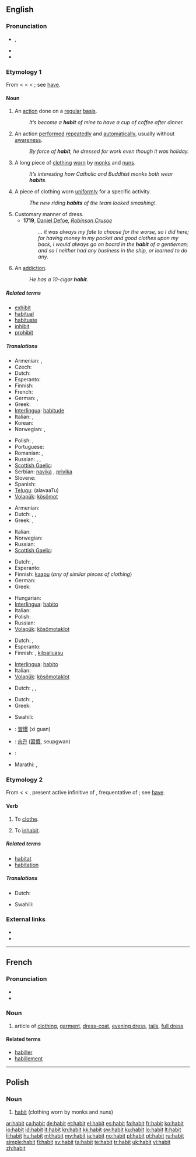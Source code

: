 {{wikipedia|dab=habit}}
==English==

===Pronunciation===
* {{IPA|/ˈhæbɪt/}}, {{SAMPA|/"h{bIt/}}
* {{audio|en-us-habit.ogg|Audio (US)}}
* {{rhymes|æbɪt}}

===Etymology 1===
From {{etyl|enm}} < {{etyl|fro|en}} {{term|habit||lang=fro}} < {{etyl|la|en}} {{term|habitus||condition, bearing, state, appearance, dress, attire|lang=la}} < {{term|habeo|habeō|I have, hold, keep|lang=la}}; see [[have]].

====Noun====
{{en-noun}}

# An [[action]] done on a [[regular]] [[basis]].
#: ''It’s become a '''habit''' of mine to have a cup of coffee after dinner.''
# An action [[perform]]ed [[repeatedly]] and [[automatically]], usually without [[awareness]].
#: ''By force of '''habit''', he dressed for work even though it was holiday.''
# A long piece of [[clothing]] [[wear|worn]] by [[monk]]s and [[nun]]s.
#: ''It’s interesting how Catholic and Buddhist monks both wear '''habits'''''.
# A piece of clothing worn [[uniform]]ly for a specific activity.
#: ''The new riding '''habits''' of the team looked smashing!''.
# Customary manner of dress.
#* '''1719''', [[w:Daniel Defoe|Daniel Defoe]], ''[[w:Robinson Crusoe|Robinson Crusoe]]''
#*: ''… it was always my fate to choose for the worse, so I did here; for having money in my pocket and good clothes upon my back, I would always go on board in the '''habit''' of a gentleman; and so I neither had any business in the ship, or learned to do any.''
# An [[addiction]].
#: ''He has a 10-cigar '''habit'''.''

=====Related terms=====
* [[exhibit]]
* [[habitual]]
* [[habituate]]
* [[inhibit]]
* [[prohibit]]

=====Translations=====
{{trans-top|an action done on a regular basis}}
* Armenian: {{t-|hy|սովորություն|tr=sovorut’yun}}, {{t-|hy|սովորույթ|tr=sovoruyt’}}
* Czech: {{t+|cs|návyk|m}}
* Dutch: {{t+|nl|gewoonte|f}}
* Esperanto: {{t-|eo|kutimo|xs=Esperanto}}
* Finnish: {{t+|fi|tapa}}
* French: {{t+|fr|habitude|f}}
* German: {{t+|de|Gewohnheit|f}},  {{t|de|Habitus|m}}
* Greek: {{t+|el|συνήθεια|f|tr=synítheia}}
* [[Interlingua]]: [[habitude]]
* Italian: {{t+|it|abitudine|f}}, {{t|it|consuetudine|f}}
* Korean: {{t+|ko|버릇|tr=beoreut|sc=Hang}}
* Norwegian: {{t+|no|vane|m}}, {{t|no|sedvane}}
{{trans-mid}}
* Polish: {{t+|pl|nawyk|m}}, {{t+|pl|zwyczaj|m}}
* Portuguese: {{t+|pt|hábito|m}}
* Romanian: {{t-|ro|obicei|m}}, {{t+|ro|habitudine|f}}
* Russian: {{t+|ru|обычай|m|tr=obýčaj}}, {{t|ru|обыкновение|n|tr=obyknovénije}}, {{t+|ru|традиция|f|tr=tradícija}}
* [[Scottish Gaelic]]: {{t-|gd|cleachdadh|m|xs=Scottish Gaelic}}
* Serbian: [[navika]] {{f}}, [[privika]] {{f}}
* Slovene: {{t+|sl|navada|f}}
* Spanish: {{t+|es|costumbre|f}}
* [[Telugu]]: {{t|te|అలవాటు}}(alavaaTu)
* [[Volapük]]: [[kösömot]]
{{trans-bottom}}

{{trans-top|action performed repeatedly and automatically, usually without awareness}}
* Armenian: {{t-|hy|սովորություն|tr=sovorut’yun}}
* Dutch: {{t+|nl|gewoonte|f}}, {{t+|nl|tic|m}}, {{t-|nl|automatisme|n}}
* Greek: {{t+|el|συνήθεια|f|tr=synítheia}},  {{t+|el|έξη|f|tr=éksi}}
{{trans-mid}}
* Italian: {{t|it|abitudine|f}}
* Norwegian: {{t+|no|vane|m}}
* Russian: {{t+|ru|привычка|f|tr=provýčka}}
* [[Scottish Gaelic]]: {{t-|gd|cleachdadh|m|xs=Scottish Gaelic}}
{{trans-bottom}}

{{trans-top|long piece of clothing worn by monks and nuns}}
* Dutch: {{t|nl|habijt|n}}, {{i|monks}} {{t|nl|pij|m}}
* Esperanto: {{t-|eo|vesto|xs=Esperanto}}
* Finnish: [[kaapu]] (''any of similar pieces of clothing'')
* German: {{t+|de|Kutte}}
* Greek: {{t|el|ράσο|n|tr=ráso}}
{{trans-mid}}
* Hungarian: {{t+|hu|csuha}}
* [[Interlingua]]: [[habito]]
* Italian: {{t|it|tonaca|f}}
* Polish: {{t+|pl|habit|m}}
* Russian: {{t|ru|ряса|f|tr=rjása}}
* [[Volapük]]: [[kösömotaklot]]
{{trans-bottom}}

{{trans-top|piece of clothing worn uniformly for a specific activity}}
* Dutch: {{t+|nl|uniform|n}}, {{i|sport}} {{t|nl|truitjes|p}}
* Esperanto: {{t-|eo|vesto|xs=Esperanto}}
* Finnish: {{t+|fi|asu}}, [[kilpailuasu]]
{{trans-mid}}
* [[Interlingua]]: [[habito]]
* Italian: {{t|it|uniforme|f}}
* [[Volapük]]: [[kösömotaklot]]
{{trans-bottom}}

{{trans-top|customary manner of dress}}
* Dutch: {{t-|nl|kledij|f}}, {{t| nl|kleding|f}}, {{t|nl|uitdossing|f}}
{{trans-mid}}
{{trans-bottom}}

{{trans-top|addiction}}
* Dutch: {{t|nl|verslaving|f}}, {{t+|nl|tic|m}}
* Greek: {{t+|el|έξη|f|tr=éksi}}
{{trans-mid}}
* Swahili: {{t+|sw|zoevu|xs=Swahili}}
{{trans-bottom}}

{{checktrans-top}}
* {{ttbc|Chinese}}: [[習慣]] (xi guan)
* {{ttbc|Korean}}: [[습관]] ([[習慣]], seupgwan)
{{trans-mid}}
* {{ttbc|Spanish}}: {{t-|es|habito|m}}
{{trans-bottom}}

{{trans-top|The general appearance of a plant}}
* Marathi: {{t|mr|स्वरूप|sc=Deva|xs=Marathi}}, {{t|mr|रीती|sc=Deva|xs=Marathi}}
{{trans-mid}}
{{trans-bottom}}

===Etymology 2===
From {{etyl|enm}} {{term|habiten|lang=enm}} < {{etyl|fro}} {{term|habiter|lang=fro}} < {{etyl|la}} {{term|habitare|habitāre|lang=la}}, present active infinitive of {{term|habito|habitō||I dwell, abide, keep|lang=la}}, frequentative of {{term|habeo|habeō|I have, hold, keep|lang=la}}; see [[have]].

====Verb====
{{en-verb}}

# To [[clothe]].
# {{Archaic}} To [[inhabit]].

=====Related terms=====
* [[habitat]]
* [[habitation]]

=====Translations=====
{{trans-top|clothe}}
* Dutch: {{t+|nl|zich}} {{t+|nl|kleden}}
{{trans-mid}}
* Swahili: {{t+|sw|zoevu|xs=Swahili}}
{{trans-bottom}}

===External links===
* {{R:Webster 1913}}
* {{R:Century 1911}}

----

==French==

===Pronunciation===
* {{IPA|/a.bi/|lang=fr}}
* {{audio|Fr-habit.ogg|Audio}}

===Noun===
{{fr-noun|m}}

# article of [[clothing]], [[garment]], [[dress-coat]], [[evening dress]], [[tails]], [[full dress]]

====Related terms====
* [[habiller]]
* [[habillement]]

----

==Polish==

===Noun===
{{pl-noun|m}}

# [[habit#English|habit]] (clothing worn by monks and nuns)

[[ar:habit]]
[[ca:habit]]
[[de:habit]]
[[et:habit]]
[[el:habit]]
[[es:habit]]
[[fa:habit]]
[[fr:habit]]
[[ko:habit]]
[[io:habit]]
[[id:habit]]
[[it:habit]]
[[kn:habit]]
[[kk:habit]]
[[sw:habit]]
[[ku:habit]]
[[lo:habit]]
[[lt:habit]]
[[li:habit]]
[[hu:habit]]
[[ml:habit]]
[[my:habit]]
[[ja:habit]]
[[no:habit]]
[[pl:habit]]
[[pt:habit]]
[[ru:habit]]
[[simple:habit]]
[[fi:habit]]
[[sv:habit]]
[[ta:habit]]
[[te:habit]]
[[tr:habit]]
[[uk:habit]]
[[vi:habit]]
[[zh:habit]]